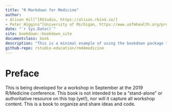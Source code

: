 ```yaml
--- 
title: "R Markdown for Medicine"
author: 
- Alison Hill^[RStudio, https://alison.rbind.io/]
- Peter Higgins^[University of Michigan, https://www.uofmhealth.org/profile/4/peter-doyle-higgins-md-phd]
date: "`r Sys.Date()`"
site: bookdown::bookdown_site
documentclass: book
description: "This is a minimal example of using the bookdown package to write a book. The output format for this example is bookdown::gitbook."
github-repo: rstudio-education/rmd4medicine
---
```


# Preface {-}

This is being developed for a workshop in September at the 2019 R/Medicine conference. This book is not intended to be a "stand-alone" or authoritative resource on this top (yet!), nor will it capture all workshop content. This is a book to organize and share ideas and code.
